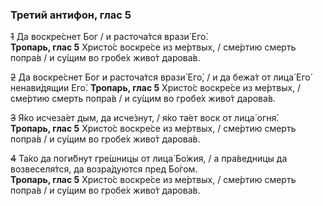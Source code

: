 ### Третий антифон, глас 5

~~1~~ Да воскре́снет Бог / и расточа́тся врази́ Его́.  
**Тропарь, глас 5** Христо́с воскре́се из ме́ртвых, / сме́ртию смерть попра́в /
и су́щим во гробе́х живо́т дарова́в.

~~2~~ Да воскре́снет Бог и расточа́тся врази́ Его́, / и да бежа́т от лица́ Его́ ненави́дящии Его́.
**Тропарь, глас 5** Христо́с воскре́се из ме́ртвых, / сме́ртию смерть попра́в /
и су́щим во гробе́х живо́т дарова́в.

~~3~~ Я́ко исчеза́ет дым, да исче́знут, / я́ко та́ет воск от лица́ огня́.  
**Тропарь, глас 5** Христо́с воскре́се из ме́ртвых, / сме́ртию смерть попра́в /
и су́щим во гробе́х живо́т дарова́в.

~~4~~ Та́ко да поги́бнут гре́шницы от лица́ Бо́жия, / а пра́ведницы да возвеселя́тся,
да возра́дуются пред Бо́гом.  
**Тропарь, глас 5** Христо́с воскре́се из ме́ртвых, / сме́ртию смерть попра́в /
и су́щим во гробе́х живо́т дарова́в.
